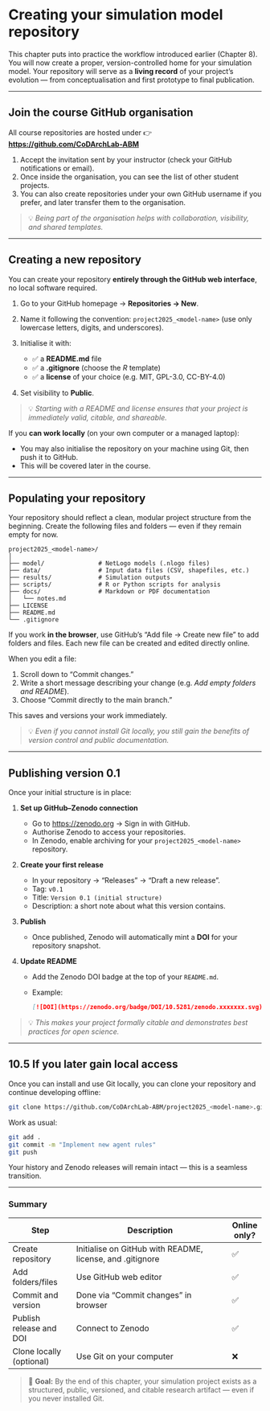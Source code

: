 # Creating your simulation model repository {#dev-git-github-practice}

This chapter puts into practice the workflow introduced earlier (Chapter 8). You will now create a proper, version-controlled home for your simulation model.
Your repository will serve as a **living record** of your project’s evolution — from conceptualisation and first prototype to final publication.

---

## Join the course GitHub organisation

All course repositories are hosted under
👉 **[https://github.com/CoDArchLab-ABM](https://github.com/CoDArchLab-ABM)**

1. Accept the invitation sent by your instructor (check your GitHub notifications or email).
2. Once inside the organisation, you can see the list of other student projects.
3. You can also create repositories under your own GitHub username if you prefer, and later transfer them to the organisation.

> 💡 *Being part of the organisation helps with collaboration, visibility, and shared templates.*

---

## Creating a new repository

You can create your repository **entirely through the GitHub web interface**, no local software required.

1. Go to your GitHub homepage → **Repositories → New**.
2. Name it following the convention:
   `project2025_<model-name>`
   (use only lowercase letters, digits, and underscores).
3. Initialise it with:

   * ✅ a **README.md** file
   * ✅ a **.gitignore** (choose the *R* template)
   * ✅ a **license** of your choice (e.g. MIT, GPL-3.0, CC-BY-4.0)
4. Set visibility to **Public**.

> 💡 *Starting with a README and license ensures that your project is immediately valid, citable, and shareable.*

If you **can work locally** (on your own computer or a managed laptop):

* You may also initialise the repository on your machine using Git, then push it to GitHub.
* This will be covered later in the course.

---

## Populating your repository

Your repository should reflect a clean, modular project structure from the beginning.
Create the following files and folders — even if they remain empty for now.

```
project2025_<model-name>/
│
├── model/               # NetLogo models (.nlogo files)
├── data/                # Input data files (CSV, shapefiles, etc.)
├── results/             # Simulation outputs
├── scripts/             # R or Python scripts for analysis
├── docs/                # Markdown or PDF documentation
│   └── notes.md
├── LICENSE
├── README.md
└── .gitignore
```

If you work **in the browser**, use GitHub’s “Add file → Create new file” to add folders and files.
Each new file can be created and edited directly online.

When you edit a file:

1. Scroll down to “Commit changes.”
2. Write a short message describing your change (e.g. *Add empty folders and README*).
3. Choose “Commit directly to the main branch.”

This saves and versions your work immediately.

> 💡 *Even if you cannot install Git locally, you still gain the benefits of version control and public documentation.*

---

## Publishing version 0.1

Once your initial structure is in place:

1. **Set up GitHub–Zenodo connection**

   * Go to [https://zenodo.org](https://zenodo.org) → Sign in with GitHub.
   * Authorise Zenodo to access your repositories.
   * In Zenodo, enable archiving for your `project2025_<model-name>` repository.

2. **Create your first release**

   * In your repository → “Releases” → “Draft a new release”.
   * Tag: `v0.1`
   * Title: `Version 0.1 (initial structure)`
   * Description: a short note about what this version contains.

3. **Publish**

   * Once published, Zenodo will automatically mint a **DOI** for your repository snapshot.

4. **Update README**

   * Add the Zenodo DOI badge at the top of your `README.md`.
   * Example:

     ```markdown
     [![DOI](https://zenodo.org/badge/DOI/10.5281/zenodo.xxxxxxx.svg)](https://doi.org/10.5281/zenodo.xxxxxxx)
     ```

> 💡 *This makes your project formally citable and demonstrates best practices for open science.*

---

## 10.5 If you later gain local access

Once you can install and use Git locally, you can clone your repository and continue developing offline:

```bash
git clone https://github.com/CoDArchLab-ABM/project2025_<model-name>.git
```

Work as usual:

```bash
git add .
git commit -m "Implement new agent rules"
git push
```

Your history and Zenodo releases will remain intact — this is a seamless transition.

---

### Summary

| Step                     | Description                                               | Online only? |
| ------------------------ | --------------------------------------------------------- | ------------ |
| Create repository        | Initialise on GitHub with README, license, and .gitignore | ✅            |
| Add folders/files        | Use GitHub web editor                                     | ✅            |
| Commit and version       | Done via “Commit changes” in browser                      | ✅            |
| Publish release and DOI  | Connect to Zenodo                                         | ✅            |
| Clone locally (optional) | Use Git on your computer                                  | ❌            |

> 🧭 **Goal:** By the end of this chapter, your simulation project exists as a structured, public, versioned, and citable research artifact — even if you never installed Git.
